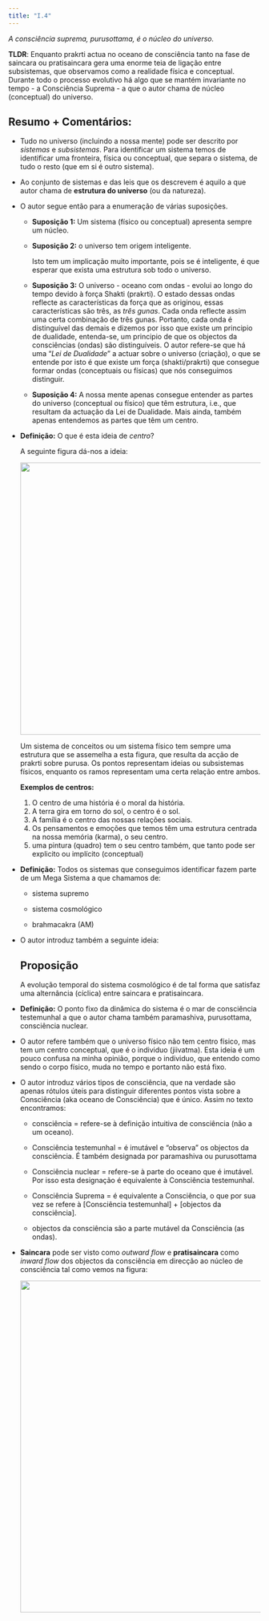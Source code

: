 ---
title: "I.4"
---

*A consciência suprema, purusottama, é o núcleo do universo.*

**TLDR**: Enquanto prakrti actua no oceano de consciência tanto na fase de saincara ou pratisaincara gera uma enorme teia de ligação entre subsistemas, que observamos como a realidade física e conceptual. Durante todo o processo evolutivo há algo que se mantém invariante no tempo - a Consciência Suprema - a que o autor chama de núcleo (conceptual) do universo.

## Resumo + Comentários:

-   Tudo no universo (incluindo a nossa mente) pode ser descrito por *sistemas* e *subsistemas*. Para identificar um sistema temos de identificar uma fronteira, física ou conceptual, que separa o sistema, de tudo o resto (que em si é outro sistema).

-   Ao conjunto de sistemas e das leis que os descrevem é aquilo a que autor chama de **estrutura do universo** (ou da natureza).

-   O autor segue então para a enumeração de várias suposições.

    -   **Suposição 1:** Um sistema (físico ou conceptual) apresenta sempre um núcleo.

    -   **Suposição 2:** o universo tem origem inteligente.

        Isto tem um implicação muito importante, pois se é inteligente, é que esperar que exista uma estrutura sob todo o universo.

    -   **Suposição 3:** O universo - oceano com ondas - evolui ao longo do tempo devido à força Shakti (prakrti). O estado dessas ondas reflecte as características da força que as originou, essas características são três, as *três gunas*. Cada onda reflecte assim uma certa combinação de três gunas. Portanto, cada onda é distinguível das demais e dizemos por isso que existe um principio de dualidade, entenda-se, um principio de que os objectos da consciências (ondas) são distinguíveis. O autor refere-se que há uma "*Lei de Dualidade*" a actuar sobre o universo (criação), o que se entende por isto é que existe um força (shakti/prakrti) que consegue formar ondas (conceptuais ou físicas) que nós conseguimos distinguir.

    -   **Suposição 4:** A nossa mente apenas consegue entender as partes do universo (conceptual ou físico) que têm estrutura, i.e., que resultam da actuação da Lei de Dualidade. Mais ainda, também apenas entendemos as partes que têm um centro.

-   **Definição:** O que é esta ideia de *centro*?

    A seguinte figura dá-nos a ideia:

    ![](figs/ideias.png){width="543"}

    Um sistema de conceitos ou um sistema físico tem sempre uma estrutura que se assemelha a esta figura, que resulta da acção de prakrti sobre purusa. Os pontos representam ideias ou subsistemas físicos, enquanto os ramos representam uma certa relação entre ambos.

    **Exemplos de centros:**

    1.  O centro de uma história é o moral da história.
    2.  A terra gira em torno do sol, o centro é o sol.
    3.  A família é o centro das nossas relações sociais.
    4.  Os pensamentos e emoções que temos têm uma estrutura centrada na nossa memória (karma), o seu centro.
    5.  uma pintura (quadro) tem o seu centro também, que tanto pode ser explicito ou implícito (conceptual)

-   **Definição:** Todos os sistemas que conseguimos identificar fazem parte de um Mega Sistema a que chamamos de:

    -   sistema supremo

    -   sistema cosmológico

    -   brahmacakra (AM)

-   O autor introduz também a seguinte ideia:

    ::: callout-note
    ## Proposição

    A evolução temporal do sistema cosmológico é de tal forma que satisfaz uma alternância (cíclica) entre saincara e pratisaincara.
    :::

-   **Definição:** O ponto fixo da dinâmica do sistema é o mar de consciência testemunhal a que o autor chama também paramashiva, purusottama, consciência nuclear.

-   O autor refere também que o universo físico não tem centro físico, mas tem um centro conceptual, que é o individuo (jiivatma). Esta ideia é um pouco confusa na minha opinião, porque o individuo, que entendo como sendo o corpo físico, muda no tempo e portanto não está fixo.

-   O autor introduz vários tipos de consciência, que na verdade são apenas rótulos úteis para distinguir diferentes pontos vista sobre a Consciência (aka oceano de Consciência) que é único. Assim no texto encontramos:

    -   consciência = refere-se à definição intuitiva de consciência (não a um oceano).

    -   Consciência testemunhal = é imutável e "observa" os objectos da consciência. É também designada por paramashiva ou purusottama

    -   Consciência nuclear = refere-se à parte do oceano que é imutável. Por isso esta designação é equivalente à Consciência testemunhal.

    -   Consciência Suprema = é equivalente a Consciência, o que por sua vez se refere à \[Consciência testemunhal\] + \[objectos da consciência\].

    -   objectos da consciência são a parte mutável da Consciência (as ondas).

-   **Saincara** pode ser visto como *outward flow* e **pratisaincara** como *inward flow* dos objectos da consciência em direcção ao núcleo de consciência tal como vemos na figura:

    ![](figs/ideas%202.png){width="662"}
